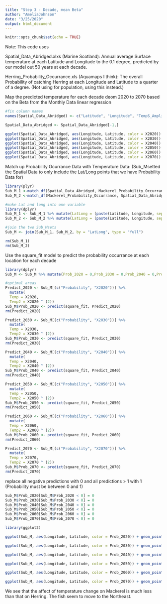 ```yaml
---
title: "Step 3 - Decade, mean Beta"
author: "AmeliaJohnson"
date: "3/25/2020"
output: html_document
---
```


```r
knitr::opts_chunk$set(echo = TRUE)
```

Note: This code uses

Spatial_Data_Abridged.xlxs (Marine Scotland): Annual average Surface temperature at each Latitude and Longitude to the 0.1 degree, predicted by our model out 50 years at each decade. 

Herring_Probability_Occurrance.xls (Aquamaps I think): The overall Probability of catching Herring at each Longitude and Latitude to a quarter of a degree. (Not using for population, using this instead.)



Map the predicted  temperature for each decade deom 2020 to 2070 based on the Beta from the Monthly Data linear regression

```r
#fix column names
names(Spatial_Data_Abridged) <- c("Latitude", "Longitude", "TempS_Amplitude", "TempS_Mean", "TempS_Max", "X2020", "X2030", "X2040", "X2050", "X2060", "X2070", "X2021", "X2022", "X2023", "X2024", "X2025", "X2026", "X2027", "X2028", "X2029")
```
```r
Spatial_Data_Abridged <- Spatial_Data_Abridged[-1,]

ggplot(Spatial_Data_Abridged, aes(Longitude, Latitude, color = X2020)) + geom_point()
ggplot(Spatial_Data_Abridged, aes(Longitude, Latitude, color = X2030)) + geom_point()
ggplot(Spatial_Data_Abridged, aes(Longitude, Latitude, color = X2040)) + geom_point()
ggplot(Spatial_Data_Abridged, aes(Longitude, Latitude, color = X2050)) + geom_point()
ggplot(Spatial_Data_Abridged, aes(Longitude, Latitude, color = X2060)) + geom_point()
ggplot(Spatial_Data_Abridged, aes(Longitude, Latitude, color = X2070)) + geom_point()

```

Match up Probability Ocurrance Data with Temperature Data:
(Sub_Msetted the Spatial Data to only include the Lat/Long points that we have Probability Data for)

```r
library(plyr)
Sub_M_1 <-match_df(Spatial_Data_Abridged, Mackerel_Probability_Occurrance, on = c("Latitude", "Longitude"))
Sub_M_2 <-match_df(Mackerel_Probability_Occurrance, Spatial_Data_Abridged, on = c("Latitude", "Longitude"))

#make Lat and long into one variable
library(dplyr)
Sub_M_1 <- Sub_M_1 %>% mutate(LatLong = (paste(Latitude, Longitude, sep = ", ")))
Sub_M_2 <- Sub_M_2 %>% mutate(LatLong = (paste(Latitude, Longitude, sep = ", ")))

#join the two Sub_Msets
Sub_M <- join(Sub_M_1, Sub_M_2, by = "LatLong", type = "full")

rm(Sub_M_1)
rm(Sub_M_2)

```


Use the square_fit model to predict the probability occurrance at each location for each decade

```r
library(dplyr)
Sub_M <- Sub_M %>% mutate(Prob_2020 = 0,Prob_2030 = 0,Prob_2040 = 0,Prob_2050 = 0,Prob_2060 = 0,Prob_2070 = 0) 
```

```r
#optimal areas
Predict_2020 <- Sub_M[(c("Probability", "X2020"))] %>%
  mutate(
  Temp = X2020, 
  Temp2 = X2020 ^ (2))
Sub_M$Prob_2020 <- predict(square_fit, Predict_2020)
rm(Predict_2020)

Predict_2030 <- Sub_M[(c("Probability", "X2030"))] %>%
  mutate(
  Temp = X2030, 
  Temp2 = X2030 ^ (2))
Sub_M$Prob_2030 <- predict(square_fit, Predict_2030)
rm(Predict_2030)

Predict_2040 <- Sub_M[(c("Probability", "X2040"))] %>%
  mutate(
  Temp = X2040, 
  Temp2 = X2040 ^ (2))
Sub_M$Prob_2040 <- predict(square_fit, Predict_2040)
rm(Predict_2040)

Predict_2050 <- Sub_M[(c("Probability", "X2050"))] %>%
  mutate(
  Temp = X2050, 
  Temp2 = X2050 ^ (2))
Sub_M$Prob_2050 <- predict(square_fit, Predict_2050)
rm(Predict_2050)

Predict_2060 <- Sub_M[(c("Probability", "X2060"))] %>%
  mutate(
  Temp = X2060, 
  Temp2 = X2060 ^ (2))
Sub_M$Prob_2060 <- predict(square_fit, Predict_2060)
rm(Predict_2060)

Predict_2070 <- Sub_M[(c("Probability", "X2070"))] %>%
  mutate(
  Temp = X2070, 
  Temp2 = X2070 ^ (2))
Sub_M$Prob_2070 <- predict(square_fit, Predict_2070)
rm(Predict_2070)

```

replace all negative predictions with 0 and all predictions > 1 with 1 (Probability must be between 0 and 1)
```r
Sub_M$Prob_2020[Sub_M$Prob_2020 < 0] = 0
Sub_M$Prob_2030[Sub_M$Prob_2030 < 0] = 0
Sub_M$Prob_2040[Sub_M$Prob_2040 < 0] = 0
Sub_M$Prob_2050[Sub_M$Prob_2050 < 0] = 0
Sub_M$Prob_2060[Sub_M$Prob_2060 < 0] = 0
Sub_M$Prob_2070[Sub_M$Prob_2070 < 0] = 0

```



```r
library(ggplot2)

ggplot(Sub_M, aes(Longitude, Latitude, color = Prob_2020)) + geom_point() + scale_color_gradient(low = "red", high = "blue")

ggplot(Sub_M, aes(Longitude, Latitude, color = Prob_2030)) + geom_point()+ scale_color_gradient(low = "red", high = "blue")

ggplot(Sub_M, aes(Longitude, Latitude, color = Prob_2040)) + geom_point()+ scale_color_gradient(low = "red", high = "blue")

ggplot(Sub_M, aes(Longitude, Latitude, color = Prob_2050)) + geom_point()+ scale_color_gradient(low = "red", high = "blue")

ggplot(Sub_M, aes(Longitude, Latitude, color = Prob_2060)) + geom_point()+ scale_color_gradient(low = "red", high = "blue")

ggplot(Sub_M, aes(Longitude, Latitude, color = Prob_2070)) + geom_point()+ scale_color_gradient(low = "red", high = "blue")

```

We see that the affect of temperature change on Mackerel is much less than that on Herring. The fish seem to move to the Northeast.